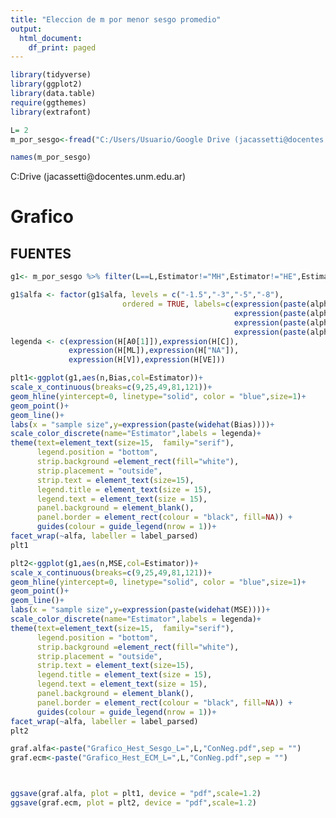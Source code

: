 ---
title: "Eleccion de m por menor sesgo promedio"
output:
  html_document:
    df_print: paged
---

```{r}
library(tidyverse)
library(ggplot2)
library(data.table)
require(ggthemes)
library(extrafont) 

```

```{r}
L= 2
m_por_sesgo<-fread("C:/Users/Usuario/Google Drive (jacassetti@docentes.unm.edu.ar)/AndreDaiJulia/Data/CISS2021/figura3.csv")

names(m_por_sesgo)

```
C:\Users\Usuario\Google Drive (jacassetti@docentes.unm.edu.ar)\AndreDaiJulia\Data\CISS2021


# Grafico

## FUENTES

```{r}


g1<- m_por_sesgo %>% filter(L==L,Estimator!="MH",Estimator!="HE",Estimator!="HMV.mle")

g1$alfa <- factor(g1$alfa, levels = c("-1.5","-3","-5","-8"),
                         ordered = TRUE, labels=c(expression(paste(alpha,"=-1.5")),
                                                  expression(paste(alpha,"=-3")),
                                                  expression(paste(alpha,"=-5")),
                                                  expression(paste(alpha,"=-8"))))
legenda <- c(expression(H[A0[1]]),expression(H[C]),
             expression(H[ML]),expression(H["NA"]),
             expression(H[V]),expression(H[VE]))

plt1<-ggplot(g1,aes(n,Bias,col=Estimator))+
scale_x_continuous(breaks=c(9,25,49,81,121))+
geom_hline(yintercept=0, linetype="solid", color = "blue",size=1)+
geom_point()+
geom_line()+
labs(x = "sample size",y=expression(paste(widehat(Bias))))+
scale_color_discrete(name="Estimator",labels = legenda)+
theme(text=element_text(size=15,  family="serif"),
      legend.position = "bottom",
      strip.background =element_rect(fill="white"),
      strip.placement = "outside",
      strip.text = element_text(size=15),
      legend.title = element_text(size = 15),
      legend.text = element_text(size = 15),
      panel.background = element_blank(),
      panel.border = element_rect(colour = "black", fill=NA)) +
      guides(colour = guide_legend(nrow = 1))+
facet_wrap(~alfa, labeller = label_parsed)
plt1

```

```{r}
plt2<-ggplot(g1,aes(n,MSE,col=Estimator))+
scale_x_continuous(breaks=c(9,25,49,81,121))+
geom_hline(yintercept=0, linetype="solid", color = "blue",size=1)+
geom_point()+
geom_line()+
labs(x = "sample size",y=expression(paste(widehat(MSE))))+
scale_color_discrete(name="Estimator",labels = legenda)+
theme(text=element_text(size=15,  family="serif"),
      legend.position = "bottom",
      strip.background =element_rect(fill="white"),
      strip.placement = "outside",
      strip.text = element_text(size=15),
      legend.title = element_text(size = 15),
      legend.text = element_text(size = 15),
      panel.background = element_blank(),
      panel.border = element_rect(colour = "black", fill=NA)) +
      guides(colour = guide_legend(nrow = 1))+
facet_wrap(~alfa, labeller = label_parsed)
plt2
```


```{r}

graf.alfa<-paste("Grafico_Hest_Sesgo_L=",L,"ConNeg.pdf",sep = "")
graf.ecm<-paste("Grafico_Hest_ECM_L=",L,"ConNeg.pdf",sep = "")



ggsave(graf.alfa, plot = plt1, device = "pdf",scale=1.2)
ggsave(graf.ecm, plot = plt2, device = "pdf",scale=1.2)
```






